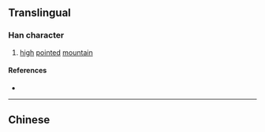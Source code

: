 {{character info/new}}
{{also|嶠}}
==Translingual==

===Han character===
{{Han char|rn=46|rad=山|as=06|sn=9|four=|canj=UHKL|ids=⿰山乔}}

# [[high]] [[point]]ed [[mountain]]

====References====
* {{Han ref|kx=0311.061|hdz=10770.160|uh=5CE4|ud=23780}}

----

==Chinese==
{{zh-see|嶠}}